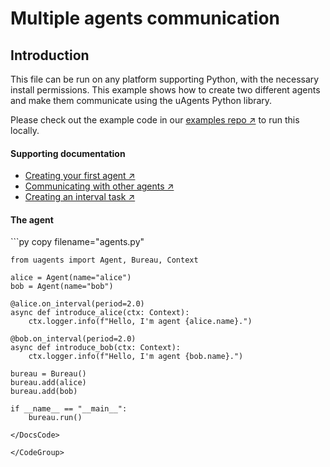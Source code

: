 
# Multiple agents communication

## Introduction

This file can be run on any platform supporting Python, with the necessary install permissions. This example shows how to create two different agents and make them communicate using the uAgents Python library.

Please check out the example code in our [examples repo ↗️](https://github.com/fetchai/uAgent-Examples/blob/main/1-uagents/examples/intermediate/multiple-agents/agents.py) to run this locally.

#### Supporting documentation

- [Creating your first agent ↗️](/guides/agents/create-a-uagent)
- [Communicating with other agents ↗️](/guides/agents/communicating-with-other-agents)
- [Creating an interval task ↗️](/guides/agents/interval-task)

#### The agent

<GithubCodeSegment digest="650f839f70eadf2b34c6dd966514576a">
    <CodeSegment
        path="https://github.com/fetchai/uAgent-Examples/blob/main/1-uagents/examples/intermediate/multiple-agents/agents.py"
        lineStart={1}
        lineEnd={19}
        hosted={true}
    />
</GithubCodeSegment>
<CodeGroup dynamic hasCopy isLocalHostedFile digest='650f839f70eadf2b34c6dd966514576a'>

<DocsCode local={true}>
	```py copy filename="agents.py"

	from uagents import Agent, Bureau, Context
	 
	alice = Agent(name="alice")
	bob = Agent(name="bob")
	 
	@alice.on_interval(period=2.0)
	async def introduce_alice(ctx: Context):
	    ctx.logger.info(f"Hello, I'm agent {alice.name}.")
	 
	@bob.on_interval(period=2.0)
	async def introduce_bob(ctx: Context):
	    ctx.logger.info(f"Hello, I'm agent {bob.name}.")
	 
	bureau = Bureau()
	bureau.add(alice)
	bureau.add(bob)
	 
	if __name__ == "__main__":
	    bureau.run()

```
</DocsCode>

</CodeGroup>